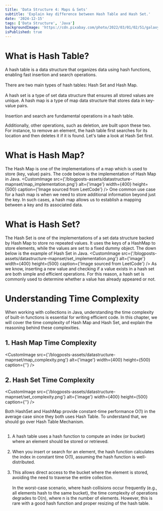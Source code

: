 ```yaml
---
title: 'Data Structure 4: Maps & Sets'
subtitle: 'Explain key difference between Hash Table and Hash Set.'
date: '2024-12-15'
tags: ['Data Structure', 'Java']
backgroundImage: 'https://cdn.pixabay.com/photo/2022/03/01/02/51/galaxy-7040416_1280.png'
isPublished: true
---
```


# What is Hash Table?
A hash table is a data structure that organizes data using hash functions, enabling fast insertion and search operations.
<br></br>
There are two main types of hash tables: <Highlight>Hash Set</Highlight> and <Highlight>Hash Map</Highlight>.
<br></br>
A hash set is a type of set data structure that ensures all stored values are <Underline>unique</Underline>.
A hash map is a type of map data structure that stores data in <Underline>key-value pairs</Underline>.
<br></br>
Insertion and search are fundamental operations in a hash table.

Additionally, other operations, such as deletion, are built upon these two. 
For instance, to remove an element, the hash table first searches for its location and then deletes it if it is found.
Let's take a look at Hash Set first.

# What is Hash Map?
The Hash Map is one of the implementations of a map which is used to store <Underline>(key, value)</Underline> pairs.
The code below is the implementation of Hash Map in Java.
<CustomImage src={'/blogposts-assets/datastructure-mapnset/map_implementation.png'} alt={'image'} width={400} height={500} caption={'Image sourced from LeetCode'} />
One common use case for a hash map is when we need to store additional information beyond just the key. 
In such cases, a hash map allows us to establish a mapping between a key and its associated data.

# What is Hash Set?
The Hash Set is one of the implementations of a set data structure backed by Hash Map to store <Underline>no repeated values</Underline>. 
It uses the keys of a HashMap to store elements, while the values are set to a fixed dummy object.
The down below is the example of Hash Set in Java.
<CustomImage src={'/blogposts-assets/datastructure-mapnset/set_implementation.png'} alt={'image'} width={400} height={500} caption={'Image sourced from LeetCode'} />
As we know, inserting a new value and checking if a value exists in a hash set are both simple and efficient operations.
For this reason, a hash set is commonly used to determine whether <Underline>a value has already appeared or not</Underline>.

# Understanding Time Complexity
When working with collections in Java, understanding the time complexity of built-in functions is essential for writing efficient code.
In this chapter, we will cover the time complexity of Hash Map and Hash Set, and explain the reasoning behind these complexities.

## 1. Hash Map Time Complexity
<CustomImage src={'/blogposts-assets/datastructure-mapnset/map_complexity.png'} alt={'image'} width={400} height={500} caption={''} />

## 2. Hash Set Time Complexity
<CustomImage src={'/blogposts-assets/datastructure-mapnset/set_complexity.png'} alt={'image'} width={400} height={500} caption={''} />

Both HashSet and HashMap provide constant-time performance O(1) in the average case since they both uses Hash Table. 
To understand that, we should go over Hash Table Mechanism.
<br></br>
1. A hash table uses a hash function to compute an index (or bucket) where an element should be stored or retrieved.
<br></br>
2. When you insert or search for an element, the hash function calculates the index in constant time O(1), assuming the hash function is well-distributed.
<br></br>
3. This allows <Underline>direct access</Underline> to the bucket where the element is stored, avoiding the need to traverse the entire collection. 
<br></br>
In the worst-case scenario, where hash collisions occur frequently (e.g., all elements hash to the same bucket), 
the time complexity of operations degrades to O(n), where n is the number of elements. 
However, this is rare with a good hash function and proper resizing of the hash table.